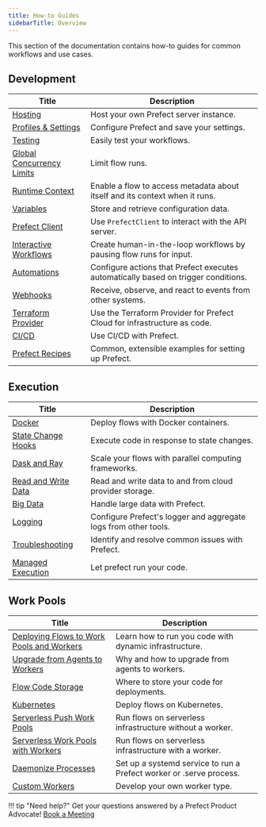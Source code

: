```yaml
---
title: How-to Guides
sidebarTitle: Overview
---
```



This section of the documentation contains how-to guides for common workflows and use cases.

## Development

| Title                                                  | Description                                                                                        |
| -------------------------------------------------------- | -------------------------------------------------------------------------------------------------- |
| [Hosting](/2.14/guides/host/) | Host your own Prefect server instance. |
| [Profiles & Settings](/2.14/guides/settings/) | Configure Prefect and save your settings. |
| [Testing](/2.14/guides/testing/) | Easily test your workflows. |
| [Global Concurrency Limits](/2.14/guides/global-concurrency-limits/) | Limit flow runs. |
| [Runtime Context](/2.14/guides/runtime-context/) | Enable a flow to access metadata about itself and its context when it runs.  |
| [Variables](/2.14/guides/variables/) | Store and retrieve configuration data. |
| [Prefect Client](/2.14/guides/using-the-client/) | Use `PrefectClient` to interact with the API server. |
| [Interactive Workflows](/2.14/guides/creating-interactive-workflows/) | Create human-in-the-loop workflows by pausing flow runs for input. |
| [Automations](/2.14/guides/automations/) | Configure actions that Prefect executes automatically based on trigger conditions. |
| [Webhooks](/2.14/guides/webhooks/) | Receive, observe, and react to events from other systems. |
| [Terraform Provider](https://registry.terraform.io/providers/PrefectHQ/prefect/latest/docs/guides/getting-started) | Use the Terraform Provider for Prefect Cloud for infrastructure as code. |
| [CI/CD](/2.14/guides/ci-cd/) | Use CI/CD with Prefect. |
| [Prefect Recipes](/2.14/recipes/recipes/) |  Common, extensible examples for setting up Prefect. |

## Execution

| Title                                                  | Description                                                                                        |
| -------------------------------------------------------- | -------------------------------------------------------------------------------------------------- |
| [Docker](/2.14/guides/docker/) | Deploy flows with Docker containers. |
| [State Change Hooks](/2.14/guides/state-change-hooks/) | Execute code in response to state changes. |
| [Dask and Ray](/2.14/guides/dask-ray-task-runners/) | Scale your flows with parallel computing frameworks. |
| [Read and Write Data](/2.14/guides/moving-data/) | Read and write data to and from cloud provider storage. |
| [Big Data](/2.14/guides/big-data/) | Handle large data with Prefect. |
| [Logging](/2.14/guides/logs/) | Configure Prefect's logger and aggregate logs from other tools. |
| [Troubleshooting](/2.14/guides/troubleshooting/) | Identify and resolve common issues with Prefect. |
| [Managed Execution](/2.14/guides/managed-execution/) | Let prefect run your code. |

## Work Pools

| Title                                                  | Description                                                                                        |
| -------------------------------------------------------- | -------------------------------------------------------------------------------------------------- |
| [Deploying Flows to Work Pools and Workers](/2.14/guides/prefect-deploy/) | Learn how to run you code with dynamic infrastructure. |
| [Upgrade from Agents to Workers](/2.14/guides/upgrade-guide-agents-to-workers/) | Why and how to upgrade from agents to workers. |
| [Flow Code Storage](/2.14/guides/deployment/storage-guide/) | Where to store your code for deployments. |
| [Kubernetes](/2.14/guides/deployment/kubernetes/) | Deploy flows on Kubernetes. |
| [Serverless Push Work Pools](/2.14/guides/deployment/push-work-pools/) | Run flows on serverless infrastructure without a worker. |
| [Serverless Work Pools with Workers](/2.14/guides/deployment/serverless-workers/) | Run flows on serverless infrastructure with a worker. |
| [Daemonize Processes](/2.14/guides/deployment/daemonize/) | Set up a systemd service to run a Prefect worker or .serve process. |
| [Custom Workers](/2.14/guides/deployment/developing-a-new-worker-type/) | Develop your own worker type. |

!!! tip "Need help?"
    Get your questions answered by a Prefect Product Advocate! [Book a Meeting](https://calendly.com/prefect-experts/prefect-product-advocates?utm_campaign=prefect_docs_cloud&utm_content=prefect_docs&utm_medium=docs&utm_source=docs)